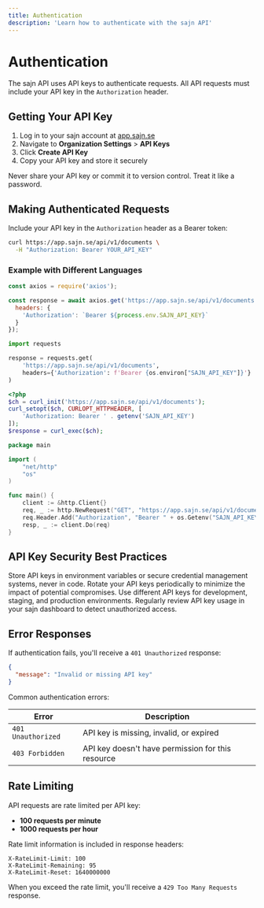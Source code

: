 ```yaml
---
title: Authentication
description: 'Learn how to authenticate with the sajn API'
---
```


# Authentication

The sajn API uses API keys to authenticate requests. All API requests must include your API key in the `Authorization` header.

## Getting Your API Key

1. Log in to your sajn account at [app.sajn.se](https://app.sajn.se)
2. Navigate to **Organization Settings** > **API Keys**
3. Click **Create API Key**
4. Copy your API key and store it securely

<Warning>
  Never share your API key or commit it to version control. Treat it like a password.
</Warning>

## Making Authenticated Requests

Include your API key in the `Authorization` header as a Bearer token:

```bash
curl https://app.sajn.se/api/v1/documents \
  -H "Authorization: Bearer YOUR_API_KEY"
```

### Example with Different Languages

<CodeGroup>

```javascript Node.js
const axios = require('axios');

const response = await axios.get('https://app.sajn.se/api/v1/documents', {
  headers: {
    'Authorization': `Bearer ${process.env.SAJN_API_KEY}`
  }
});
```

```python Python
import requests

response = requests.get(
    'https://app.sajn.se/api/v1/documents',
    headers={'Authorization': f'Bearer {os.environ["SAJN_API_KEY"]}'}
)
```

```php PHP
<?php
$ch = curl_init('https://app.sajn.se/api/v1/documents');
curl_setopt($ch, CURLOPT_HTTPHEADER, [
    'Authorization: Bearer ' . getenv('SAJN_API_KEY')
]);
$response = curl_exec($ch);
```

```go Go
package main

import (
    "net/http"
    "os"
)

func main() {
    client := &http.Client{}
    req, _ := http.NewRequest("GET", "https://app.sajn.se/api/v1/documents", nil)
    req.Header.Add("Authorization", "Bearer " + os.Getenv("SAJN_API_KEY"))
    resp, _ := client.Do(req)
}
```

</CodeGroup>

## API Key Security Best Practices

<AccordionGroup>
  <Accordion title="Store securely">
    Store API keys in environment variables or secure credential management systems, never in code.
  </Accordion>

  <Accordion title="Rotate regularly">
    Rotate your API keys periodically to minimize the impact of potential compromises.
  </Accordion>

  <Accordion title="Use separate keys">
    Use different API keys for development, staging, and production environments.
  </Accordion>

  <Accordion title="Monitor usage">
    Regularly review API key usage in your sajn dashboard to detect unauthorized access.
  </Accordion>
</AccordionGroup>

## Error Responses

If authentication fails, you'll receive a `401 Unauthorized` response:

```json
{
  "message": "Invalid or missing API key"
}
```

Common authentication errors:

| Error | Description |
|-------|-------------|
| `401 Unauthorized` | API key is missing, invalid, or expired |
| `403 Forbidden` | API key doesn't have permission for this resource |

## Rate Limiting

API requests are rate limited per API key:

- **100 requests per minute**
- **1000 requests per hour**

Rate limit information is included in response headers:

```
X-RateLimit-Limit: 100
X-RateLimit-Remaining: 95
X-RateLimit-Reset: 1640000000
```

When you exceed the rate limit, you'll receive a `429 Too Many Requests` response.
